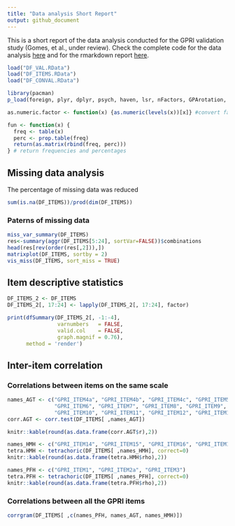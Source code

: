 ```yaml
---
title: "Data analysis Short Report"
output: github_document
---
```


This is a short report of the data analysis conducted for the GPRI validation study (Gomes, et al., under review). Check the complete code for the data analysis  [here](https://github.com/tiagodsferreira/together_repo/blob/main/GPRI_syntax.R) and for the rmarkdown report [here](https://github.com/tiagodsferreira/together_repo/blob/main/DA_report.Rmd).

```r
load("DF_VAL.RData")
load("DF_ITEMS.RData")
load("DF_CONVAL.RData")
```

```r
library(pacman) 
p_load(foreign, plyr, dplyr, psych, haven, lsr, nFactors, GPArotation, psychTools, semPlot, VIM, naniar, MissMech, lavaan, semTools, FactoMineR, missMDA, corrgram, summarytools)

as.numeric.factor <- function(x) {as.numeric(levels(x))[x]} #convert factors in numeric

fun <- function(x) {
  freq <- table(x)
  perc <- prop.table(freq)
  return(as.matrix(rbind(freq, perc)))
} # return frequencies and percentages
```

## Missing data analysis
The percentage of missing data was reduced
```r
sum(is.na(DF_ITEMS))/prod(dim(DF_ITEMS))
```

### Paterns of missing data 
```r
miss_var_summary(DF_ITEMS)
res<-summary(aggr(DF_ITEMS[5:24], sortVar=FALSE))$combinations
head(res[rev(order(res[,2])),])
matrixplot(DF_ITEMS, sortby = 2)
vis_miss(DF_ITEMS, sort_miss = TRUE) 
```

## Item descriptive statistics
```r
DF_ITEMS_2 <- DF_ITEMS
DF_ITEMS_2[, 17:24] <- lapply(DF_ITEMS_2[, 17:24], factor)

print(dfSummary(DF_ITEMS_2[, -1:-4], 
                varnumbers   = FALSE, 
                valid.col    = FALSE, 
                graph.magnif = 0.76),
      method = 'render')
```

## Inter-item correlation

### Correlations between items on the same scale
```r
names_AGT <- c("GPRI_ITEM4a", "GPRI_ITEM4b", "GPRI_ITEM4c", "GPRI_ITEM5",
               "GPRI_ITEM6", "GPRI_ITEM7", "GPRI_ITEM8", "GPRI_ITEM9",
               "GPRI_ITEM10", "GPRI_ITEM11", "GPRI_ITEM12", "GPRI_ITEM13")
corr.AGT <- corr.test(DF_ITEMS[ ,names_AGT])

knitr::kable(round(as.data.frame(corr.AGT$r),2))
```


```r
names_HMH <- c("GPRI_ITEM14", "GPRI_ITEM15", "GPRI_ITEM16", "GPRI_ITEM17", "GPRI_ITEM18")
tetra.HMH <- tetrachoric(DF_ITEMS[ ,names_HMH], correct=0)
knitr::kable(round(as.data.frame(tetra.HMH$rho),2))
```


```r
names_PFH <- c("GPRI_ITEM1", "GPRI_ITEM2a", "GPRI_ITEM3")
tetra.PFH <- tetrachoric(DF_ITEMS[ ,names_PFH], correct=0)
knitr::kable(round(as.data.frame(tetra.PFH$rho),2))
```

### Correlations between all the GPRI items
```r
corrgram(DF_ITEMS[ ,c(names_PFH, names_AGT, names_HMH)])
```




